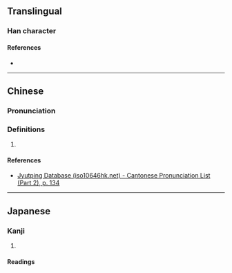 {{character info/new}}
==Translingual==

===Han character===
{{Han char|rn=76|rad=欠|as=06|sn=10|four=|canj=OMNO,XOMNO|ids=⿰𦈢欠}}

====References====
* {{Han ref|kx=0567.110|dkj=16053|dj=0955.320|hdz=32140.030|uh=6B2B|ud=27435}}

----

==Chinese==
{{zh-forms}}

===Pronunciation===
{{zh-pron
|m=qì
|c=kik1
|cat=
}}

===Definitions===
{{zh-hanzi}}

# {{rfdef|zh}}

====References====
* [http://www.iso10646hk.net/jp/document/download.jsp Jyutping Database (iso10646hk.net) - Cantonese Pronunciation List (Part 2), p. 134]

----

==Japanese==

===Kanji===
{{ja-kanji|grade=|rs=欠06}}

# {{rfdef|ja|sort=欠06}}

====Readings====
{{ja-readings|on=[[けき]] (keki), [[きゃく]] (kyaku)|kun=}}